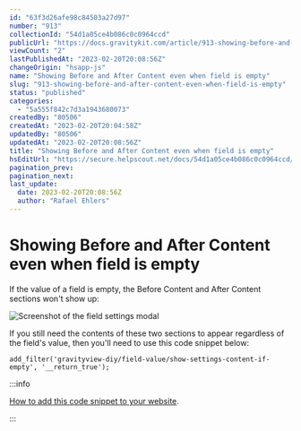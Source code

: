 ```yaml
---
id: "63f3d26afe98c84503a27d97"
number: "913"
collectionId: "54d1a05ce4b086c0c0964ccd"
publicUrl: "https://docs.gravitykit.com/article/913-showing-before-and-after-content-even-when-field-is-empty"
viewCount: "2"
lastPublishedAt: "2023-02-20T20:08:56Z"
changeOrigin: "hsapp-js"
name: "Showing Before and After Content even when field is empty"
slug: "913-showing-before-and-after-content-even-when-field-is-empty"
status: "published"
categories: 
  - "5a555f842c7d3a1943680073"
createdBy: "80506"
createdAt: "2023-02-20T20:04:58Z"
updatedBy: "80506"
updatedAt: "2023-02-20T20:08:56Z"
title: "Showing Before and After Content even when field is empty"
hsEditUrl: "https://secure.helpscout.net/docs/54d1a05ce4b086c0c0964ccd/article/63f3d26afe98c84503a27d97"
pagination_prev: 
pagination_next: 
last_update:
  date: 2023-02-20T20:08:56Z
  author: "Rafael Ehlers"
---
```


# Showing Before and After Content even when field is empty

If the value of a field is empty, the Before Content and After Content sections won't show up:

![Screenshot of the field settings modal ](https://s3.amazonaws.com/helpscout.net/docs/assets/54c58489e4b051242988532c/images/63f3d2dde22c9e067d476728/file-i3gncll5FX.png)

If you still need the contents of these two sections to appear regardless of the field's value, then you'll need to use this code snippet below:

```
add_filter('gravityview-diy/field-value/show-settings-content-if-empty', '__return_true');
```


:::info

[How to add this code snippet to your website](https://docs.gravitykit.com/article/210-where-to-put-code-samples).

:::

 